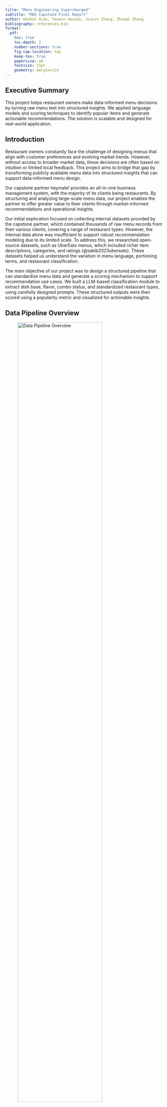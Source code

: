 ```yaml
---
title: "Menu Engineering Supercharged"
subtitle: "MDS Capstone Final Report"
author: Hankun Xiao, Yasmin Hassan, Jiaxin Zhang, Zhiwei Zhang
bibliography: references.bib
format:
  pdf:
    toc: true
    toc-depth: 2
    number-sections: true
    fig-cap-location: top
    keep-tex: true
    papersize: a4
    fontsize: 11pt
    geometry: margin=1in
---
```


## Executive Summary

This project helps restaurant owners make data-informed menu decisions by turning raw menu text into structured insights. We applied language models and scoring techniques to identify popular items and generate actionable recommendations. The solution is scalable and designed for real-world application.

## Introduction

Restaurant owners constantly face the challenge of designing menus that align with customer preferences and evolving market trends. However, without access to broader market data, these decisions are often based on intuition or limited local feedback. This project aims to bridge that gap by transforming publicly available menu data into structured insights that can support data-informed menu design.

Our capstone partner heymate! provides an all-in-one business management system, with the majority of its clients being restaurants. By structuring and analyzing large-scale menu data, our project enables the partner to offer greater value to their clients through market-informed recommendations and operational insights.

Our initial exploration focused on collecting internal datasets provided by the capstone partner, which contained thousands of raw menu records from their various clients, covering a range of restaurant types. However, the internal data alone was insufficient to support robust recommendation modeling due to its limited scale. To address this, we researched open-source datasets, such as UberEats menus, which included richer item descriptions, categories, and ratings (@sakib2023ubereats). These datasets helped us understand the variation in menu language, portioning terms, and restaurant classification.

The main objective of our project was to design a structured pipeline that can standardize menu data and generate a scoring mechanism to support recommendation use cases. We built a LLM-based classification module to extract dish base, flavor, combo status, and standardized restaurant types, using carefully designed prompts. These structured outputs were then scored using a popularity metric and visualized for actionable insights.

## Data Pipeline Overview

![Data Pipeline Overview](../image/final_1_data_pipeline_overview.png){#fig-data-pipeline-overview width="80%" fig-align="center"}

The core workflow follows a modular pipeline that integrates data processing, knowledge base construction, and recommendation generation.

\newpage

### Model Input Pipeline (Horizontal Flow)

1. Data Ingestion: We start by collecting raw menu data from both internal and external sources, covering a wide range of cuisines, item types, and descriptions. For this project, we focus on the Uber Eats dataset due to its large volume of menu items and availability of popularity metrics.
2. Feature Engineering: Under suggestion and domain knowledge from the project partner, we identify and select the most informative features from the raw data. The goal is to retain fields that influence customer decisions and remove those that add noise or redundancy. 
3. Knowledge Base Construction: We build a knowledge base by scoring each menu item’s popularity using appearance frequency, rating counts, and scores. This serves as the foundation for capturing market trends and powering recommendations.

### Testing and Production Pipeline (Vertical Flow)

1. User Input: The recommender system processes JSON inputs from two sources: sampled internal data from the development environment for evaluation and tuning, and live user inputs from the production environment via the web portal for real-time recommendations.
2. Recommendation Module: Based on the specified restaurant type, the engine searches the knowledge base, ranks menu items using scoring logic, and generates a tailored Recommended Item List.
3. Output Visualization: Final recommendations are displayed through a user-friendly dashboard, enabling clear interpretation and easy action on the results.

## Transition from Framework to Data Product

Having established our framework in earlier stages, we shifted our focus to building a scalable data product. At its core is a recommendation engine that suggests top-performing dishes by leveraging aggregated popularity patterns from similar restaurant types.

### Data Wrangling Module

#### Exploratory Data Analysis

To support the development of a robust recommendation engine, we first conducted exploratory data analysis (EDA) to assess data quality and structure. The insights informed a series of targeted wrangling tasks aimed at producing a clean, consistent, and high-quality model input dataset.

1. **Data Quality and Inconsistencies:** Both the Uber eats and internal datasets presented significant quality issues (shown in @tbl-null-entries and @fig-null-internal), including missing values, formatting inconsistencies and test records, posing a major challenge for generating reliable type-based recommendations. To address these, we implemented preprocessing logic that performs null handling, duplicate removal, and validation of key fields before further processing.

```r
library(readr)
library(knitr)

null_data <- read_csv("../data/null_entries_ubereats.csv") 
kable(null_data, caption = "Null Entries in Uber Eats dataset (Model Input Data) {#tbl-null-entries}")
```

![Null Entries in internal dataset (Model Testing Data)](../image/final_2_null_internal.png){#fig-null-internal width="60%" fig-align="center"}

2. **Large-Scale Data Processing:** Even after preprocessing, the dataset contained over **3 million** records, making full in-memory processing impractical due to runtime and memory constraints. To ensure scalability, we implemented batch processing by retrieving indexed chunks and deployed it via a Flask framework with multithreaded API calls for concurrent execution.

![Seafood Fried Rice Spelling Variation](../image/final-6-seafood_fried_rice_products.png){#fig-seafood-fried-rice-var width="80%" fig-align="center"}

3. **Menu Description Variability:** The biggest challenge was the inconsistent naming of similar dishes, for example, “seafood fried rice” appeared in various forms and languages (@fig-seafood-fried-rice-var). This hindered similarity comparisons and recommendation accuracy. To address this, we used OpenAI’s GPT API for semantic standardization, enhancing consistency and model performance.

#### Solution Pipeline

All wrangling tasks were encapsulated in modular Python scripts and integrated into a unified data pipeline. This pipeline:

1. Cleans and preprocesses both internal and Uber eats datasets
2. Applies GPT-based semantic normalization to menu fields
3. Feeds standardized data into the recommendation engine

For the model input dataset @fig-training-pipline, the processed data is enriched with popularity metrics and serves as the engine’s core knowledge base.

![Solution Pipeline (Model Training)](../image/final_3_training_pipline.png){#fig-training-pipline width="80%" fig-align="center"}

For the model testing dataset @fig-testing-pipline, the same logic is applied to ensure full consistency. The input can be either the cleaned internal restaurant type or the user-selected restaurant type, both of which are passed through the recommender system to generate top-rated dish recommendations.

![Solution Pipeline (Model Testing)](../image/final_4_testing_pipline.png){#fig-testing-pipline width="80%" fig-align="center"}

After reviewing the overall pipeline, we now take a closer look at the LLM-based cleaning component, which plays a key role in addressing semantic inconsistencies in menu descriptions and enhancing the quality of downstream recommendations.

### Data Cleaning Module

To ensure that meaningful insights can be extracted from raw menu data, we first needed to address a major challenge: data inconsistency. 

Both the internal dataset provided by the partner and the Uber Eats dataset exhibit several common challenges, including: 

- Mixed languages: Many item names contain both English and non-English text.
- Inconsistent restaurant types: Broad categories (e.g., “American”) are mixed with specific terms (e.g., “wings”, “sandwich”), making aggregation difficult.
- Combo indicators: Expressions such as “Combo,” “Set of Two,” or “Family Meal” are used inconsistently, complicating identification.
- Quantity terms: Words like “6 Pc” add additional noise and make parsing less accurate.

In addition, the Uber Eats dataset, while richer in features such as ratings, rating counts and descriptions, also suffers from missing values. These missing fields affect the quality of metadata, making it challenging to ensure consistency and completeness during the cleaning process. 

Without resolving these issues, it would have been impossible to run any structured analysis across restaurants at scale. To tackle this, we designed a Data Cleaning Module powered by the GPT API. We developed a prompt-engineering pipeline that includes two main parts:

1. System prompt: Defines the input and output schema as well as cleaning rules, such as how to identify the core dish name, extract up to five descriptors, determine whether an item is a combo, and standardize the restaurant type.
2. User prompt: Feeds batches of raw menu rows into the model in a list of dictionary format.

The GPT model returns structured output for each menu item, including:

- `dish_base`: core identity (e.g., “fried rice”).
- `dish_flavor`: tags like cooking method or toppings (e.g., [“chicken”]).
- `is_combo`: boolean indicating if the item is a combo.
- `restaurant_type_std`: standardized restaurant type aligned with Google Maps Food and Drinks category. 

To ensure extraction quality and reliability, we iteratively refined our prompt engineering strategy:

- Required vs. optional fields: We clearly specified which fields (e.g., item name) must be present, and which are optional (e.g., menu description). When optional fields were missing, the model was instructed to infer based on other inputs.
- Typing rules: We enforced strict formatting in the output, including lowercase, singular, American English spellings, to ensure consistency.
- Controlled restaurant type output: We constrained the model to select from a fixed list of restaurant types aligned with Google Maps Food and Drinks categories.
- Combo identification: We embedded recognition logic for different combo indicators, such as “set of,” “combo,” or “family meal.”
- Prompt length optimization: Through iterative testing, we shortened prompt size while maintaining output quality, helping reduce API costs.
- Row indexing: Each row in the batch was assigned a unique index to link the model’s structured output back to other features like rating or score.

With this module, we were able to clean inconsistent menu data into a structured format suitable for downstream analysis and recommendation.


### Recommendations Algorithm

![Recommendations Workflow](../image/final_5_recommendation_flow.png){#fig-rec-flow width="80%" fig-align="center"}

#### Feature Engineering
Once the LLM produces a cleaned menu dataset (cleaned_menu_mds), we proceed to feature engineering, enriching this data with relevant popularity metrics.
At this stage, we:

- Join the cleaned Uber Eats menu data with the original Uber Eats metadata tables:
    - `Menu_mds_sorted` (links dish rows to restaurant IDs)
    - `Restaurants_mds` (contains rating counts and scores)
- This join reintroduces three key popularity indicators that had been removed during cleaning:
    - Number of Ratings (ratings)
    - Average Rating (score)
    - Frequency, calculated using a `SQL COUNT (*) OVER (...)` partition grouped by `dish_base`, `dish_flavor`, and `restaurant_type_std`
We also:
 - Remove entries where `is_combo == True` to avoid noise in popularity estimates
 - Eliminate duplicates and ambiguous rows to maintain a clean, reliable feature matrix

The resulting dataset forms the core knowledge base, a structured, popularity-aware version of Uber Eats data, on which all recommendations are based.

### Normalize Matrix
To ensure that the three indicators (rating counts, rating scores, frequency) are **comparable** and **balanced**, we apply **MinMaxScaler** to rescale them to the [0, 1] range. This is important because the raw values of frequency or rating count can be heavily skewed or on different scales.
Normalized columns include:

- `freq_scaled`
- `rating_scaled`
- `score_scaled`

This step creates a uniform basis for computing the final popularity score.

### Compute Popularity Score

We calculate a weighted popularity score for each dish as follows:

`popularity_score = (0.2 * freq_scaled + 0.6 * rating_scaled + 0.2 * score_scale)`
 
These weights were selected based on exploratory testing and domain intuition from the partner, prioritizing the number of reviews as a strong signal of customer engagement,  an approach supported by industry practices/research  in similar recommendation systems (@chitalia2023yelp @alrubaye2020github)

- **60% rating count:** Measures how many people have reviewed; we viewed it  as the strongest proxy of broad customer engagement
- **20% average score:** captures perceived quality but is often biased by low volume
- **20% frequency**:** reflects widespread presence on menus but doesn’t always indicate desirability
All computed scores are stored in a SQL table: `cleaned_menu_with_popularity`
This becomes the __knowledge base__ table used for filtering and recommendations.


### Group and Rank Dishes (Filtering & Output Logic)

At recommendation time, the system:

1. Accepts input from a restaurant partner (up to 3 restaurant types)
2. Filters the knowledge base (`cleaned_menu_with_popularity`) using:
    - Exact matches on restaurant_type_std
    - Filters out duplicate dishes (e.g., same base/flavor combo for the same type)
3. For multi-type requests, the popularity scores are averaged across the selected types
4. Dishes are then ranked based on their average popularity score

Finally, the top N dishes (configurable) are returned as output.

#### Clarification on Filtering Scope

Currently, our system supports **structured filtering only** specifically, by one to three restaurant_type_std values (e.g., "pizza restaurant", "sandwich shop"). These types are extracted during LLM cleaning and matched exactly during the filtering process. This was inspired by best practices in popularity-based recommenders, which focus on transparency and operational simplicity in early-stage deployment @keshetti2020popularity.
At this stage, we do **not** support:

- Keyword-based filtering (e.g., searching for "pepperoni")
- Semantic/embedding-based matching (e.g., interpreting "comfort food" or "something spicy")
- GPT-powered fuzzy search at recommendation time

This was a deliberate choice to prioritize __transparency, control,__ and __execution speed__ in our MVP. Additionally, our dataset, though enriched and cleaned, lacked consistent free-text queries or labelled user intent, which made implementing semantic search or GPT-based query interpretation less feasible at this stage.

## Example Use Case: Recommending for a Pizza Restaurant

To demonstrate how the recommendation engine works in practice, we include a use case where a partner restaurant is identified as a **“pizza restaurant”**. The system filters all dishes from our cleaned Uber Eats knowledge base that match this restaurant type and scores each based on its normalized rating, frequency, and rating count. The weighted score is then used to rank the items, returning the top 10 most relevant dishes.

As shown in the figure below @fig-rec-example, the top-ranked items for a pizza restaurant include popular classics such as:

- Pizza (cheese) and Pizza (pepperoni) — widely rated and highly frequent across menus.
- Pizza (meat lover) and Spaghetti (meatball) — dishes with consistent performance.
- Less expected but still relevant items like Papadia (parmesan crust) also appear due to strong metric combinations.

![Recommendations For a Pizza Restaurant”](../image/final-7-rec-example.png){#fig-rec-example width="80%" fig-align="center"}

### Visualization Demo: Surfacing Actionable Recommendations

![Visualization Demo”](../image/final-8-viz.png){#fig-viz-demo width="80%" fig-align="center"}

To make our recommendation results interpretable and actionable, we built a two-part visualization:

#### CRM System Integration Mockup 
On the left of @fig-viz-demo, we show a conceptual UI for how this recommendation module could be embedded in the Heymate CRM by the Heymate engineering team. This allows restaurant managers to easily access insights from their dashboard, specifically under the “Recommendation” tab, alongside other operational menus.

#### Recommendation Output Visualization
On the right of @fig-viz-demo is an Altair-based bar chart showcasing the top dishes sorted by computed popularity score. Key design features include:

- Top 3 highlights using Heymate brand colours (yellow, red, rose).
- Pop score bars are annotated directly with percentage labels.
- Hover tooltips for dish name and score for ease of exploration.
- Combined label (dish base + flavor) for intuitive comprehension.

This visualization not only validates that our scoring pipeline works but also provides a clear and professional way for stakeholders to compare and act on dish performance. It is also exportable as a standalone HTML component and ready for dashboard integration.

## How to Use the Data Product

We designed this data product to support Heymate’s internal team and clients in making data-informed menu decisions. 

### Intended Usage
Heymate can utilize this tool in two primary ways:

- Internal Use Mode: 
    - Data Update & Validation: When a new data source becomes available, the internal team can upload and process it through the system to evaluate performance with updated inputs.
    - Testing & Iteration: By inputting internal client restaurant types, internal users can assess the quality of dish name cleaning and observe how the system generates standardized output. This enables iterative refinement and ensures reliability before onboarding new clients.
- Client-Facing Deployment: On the frontend, a client can simply select their restaurant type (e.g. “pizza restaurant”), and the system returns a list of top recommended dishes based on aggregated popularity metrics from similar restaurants. This empowers merchants to make data-driven menu decisions aligned with current market trends.

### Strengths of the Data Product

1. Automated Cleaning & Standardization: GPT-powered semantic cleaning reduces manual effort in processing noisy menu data.
2. Scalability: Batch ingestion with Flask routing and SQL Server integration allows seamless future expansion as data volume grows.
3. Domain-Specific Recommendations: The system leverages aggregated restaurant-type-level patterns, delivering tailored suggestions relevant to each merchant.
4. Plug-and-Play Interface: Simple inputs (restaurant type) return actionable recommendations without requiring technical knowledge.

## Data Science Methods

We applied many data science techniques in our capstone project and are highlighting 3 here:

- LLM Integration
- Distributed Deployment
- Materialized View

### LLM Integration
We leveraged large language models (LLMs) to clean and standardize the menu data. The raw data was not available for direct use in our recommendation system due to inconsistencies in formatting, spelling variations, and the presence of multiple languages. By integrating LLMs, we were able to extract key information of dish bases and dish flavors, from item names, categories, and descriptions with high accuracy. Even in the case when the description is missing, the LLMs can still infer the information from the item name and category, as well as the context of the restaurant name.

#### Limitation

This approach requires payment for API usage. After evaluating trade-offs between computational power and cost, we chose to use the **ChatGPT-4o mini** model.

#### Alternative Methods Considered

- Regular Expressions: Effective for extracting structured patterns, but not feasible here due to inconsistent formatting and multilingual input.
- Custom Deep Learning Model: While potentially powerful, this would require labelled training data and significant time and computational resources. We don’t have such resources within our project scope.
- Locally Deployed LLM: This could reduce long-term costs, but setup and maintenance would bring practical challenges within our capstone timeline.

### Distributed Deployment
Our project involved processing a large dataset—over 3 million rows from the Uber Eats dataset. Cleaning this data sequentially would have taken approximately 5,000 hours, which was not feasible within our timeline. To solve this, we implemented a distributed deployment infrastructure to significantly speed up processing.
We designed and deployed an HTTP-triggered function to process data in batches. Each instance is triggered via a web request, with the batch range passed as parameters. The system logs the task status at both the start and end of execution. To monitor tasks internally, we also built a dashboard in Looker Studio.
Initially, we planned to deploy using Azure Functions on our partner’s cloud infrastructure. However, due to security configuration challenges, we were unable to proceed with this plan. As a fallback, we deployed the system locally using the Flask framework and ran up to 20 worker instances concurrently, achieving a 20x speedup.

#### Limitation
The number of concurrent worker instances is limited by the ChatGPT API rate limit.

#### Alternative Approaches Considered
We evaluated other cloud deployment solutions, such as EC2 from Amazon Web Services and Google Cloud Functions from the Google Cloud Platform. However, our partner uses Microsoft Azure, and we prioritized consistency within that ecosystem. In the future, our partner’s engineering team plans to migrate our local deployment to Azure Functions, once security configurations are in place.

### Materialized View
A Materialized View (also known as a Persistent Derived Table) is a database optimization technique that stores the result of a query as a physical table. This allows for much faster data retrieval by avoiding repeated computation over large datasets.
Initially, it took around 6 minutes to generate a restaurant recommendation due to the volume of data. Such delays are unacceptable in production, especially since the recommendation module will eventually be integrated into the partner’s CRM system.
To optimize query performance, we implemented a materialized view to cache pre-computed results. This optimization reduced runtime from 6 minutes to just 3 seconds.

#### Limitations

- Additional Storage Cost: The materialized view aggregates data from the original 3-million-row table, incurring some storage cost. However, this is minimal relative to the base data and is not a major concern.
- Maintenance and Updates: When new data is ingested into the model input pipeline, the materialized view must be refreshed. To handle this, we established an automated workflow that updates the materialized view upon the successful completion of each data ingestion task.

## Justification Over Other Products/Interfaces

There are existing solutions that rely entirely on LLMs to build AI agents for restaurant recommendations. In these systems, user inputs are translated into prompts and sent to an LLM, which generates recommendations based on its internal knowledge.

However, this approach has several clear limitations:

1.	LLMs are transformer-based models and are not well-suited for handling structured logic or computations involving large-scale tabular data.
2.	Interpretability is low: these systems often function as black boxes, making it difficult to understand or explain how the recommendations are generated.
3.	Lack of real market data: These models typically do not incorporate up-to-date or domain-specific datasets. In contrast, our system is built on a dataset of over 3 million real menu records, providing a much more grounded and data-driven foundation for recommendations.

## Conclusions and Recommendations

### What Problem Were We Solving?
Heymate! seeks to empower its restaurant partners by offering data-driven menu recommendations that encourage customer return visits. However, partners often lack clear insights into which menu items perform well across the market and why. Our project aimed to close this gap by designing a popularity-based recommendation system that scores dishes based on the number of ratings, average rating, and frequency across menus, offering partners a transparent foundation for data-backed decision-making.

### How Does Our Solution Address It?
We developed a full-stack pipeline that:

- Cleans and standardizes restaurant menu data using LLMs,
- Joins the cleaned internal menu with Uber Eats data to enrich it with restaurant-level popularity signals,
- Computes a weighted popularity score using MinMaxScaler across three metrics,
- Filters and ranks menu items based on restaurant type(s),
- Visualizes the results in an interactive Altair chart for use in Heymate's CRM.

This product functions well as a minimum viable recommendation engine, particularly for restaurant partners without access to historical purchase data. Its transparent logic and simple interface make it accessible for immediate use and experimentation.
 
### Limitations

While our data product offers a practical solution for transforming raw menu data into structured insights, several limitations remain:

- **Popularity Bias:** Our current popularity scoring system relies on static metrics, such as item frequency or appearance across menus, due to the lack of real transaction data. This makes it a proxy measure and may not fully reflect true customer preferences. The score could be further improved by incorporating additional quantitative features like price, review volume, or order frequency if available in the future.
- **Static Reference:** Our analysis is currently based on static snapshots of menu data. Without timestamped records, we are unable to capture how item popularity or menu composition evolves. This limits our ability to detect trends such as seasonal specials or emerging bestsellers.
- **Hard Filtering:** Restaurant type filtering is an exact match only (e.g., “pizza restaurant”), limiting support for broader or fuzzy queries like “comfort food” or “date night meals”. A more flexible filtering mechanism could improve the versatility of the tool.
- **Evaluation Challenge:** Due to limited deployment and lack of real-time feedback from users, our validation process is based on illustrative case studies (e.g., the pizza restaurant example). While useful for demonstration, A/B testing or real user feedback would be necessary to confirm the real-world effectiveness of the tool.
- **Scalability Constraint:** Although our local pipeline performs well, we haven’t deployed it to Azure yet due to resource and security constraints. As a result, the system is not yet scalable enough for real-time or production use cases.
- **Lack of Granular Personalization:** While our system standardizes restaurant types (e.g., “Chinese restaurant”), it does not yet support finer-grained classification at the sub-type level (e.g., “Szechuan,” “Cantonese”). Additionally, the recommender ignores important factors such as local popularity, pricing, and user-specific preferences. These limitations reduce the system’s ability to deliver tailored insights for diverse audiences.
 
### Recommendations for Heymate

To evolve this prototype into a production-ready recommender, we recommend:

1. Temporal Tracking: Incorporate timestamped data to uncover seasonal patterns and trends.
2. Restaurant Feedback Loop: Integrate feedback from partner restaurants to refine recommendations over time.
3. Semantic Filtering: Support flexible, natural-language queries using embeddings or GPT-powered matching.
4. Cloud Deployment: Deploy to Azure to support scalability and integrate directly with Heymate’s CRM system.
5. Subtype Extraction: Enhance LLM outputs with more detailed tags (e.g., “spicy,” “gluten-free,” “vegan”) for deeper filtering.
6. Evaluation Framework: Design structured evaluations using click data, client interviews, or business KPIs to measure impact.
 
Our product lays a solid foundation for **scalable, transparent**, and **explainable menu recommendations**. With further iteration, it can evolve into a dynamic and adaptive system that supports Heymate’s long-term vision for partner success.

{{< pagebreak >}}

## References
